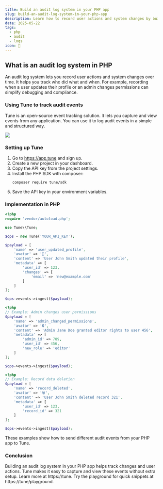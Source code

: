 ```yaml
---
title: Build an audit log system in your PHP app
slug: build-an-audit-log-system-in-your-php-app
description: Learn how to record user actions and system changes by building an audit log in your PHP app with Tune.
date: 2025-05-22
tags:
  - php
  - audit
  - logs
icon: 📜
---
```


## What is an audit log system in PHP

An audit log system lets you record user actions and system changes over time.
It helps you track who did what and when.
For example, recording when a user updates their profile or an admin changes permissions can simplify debugging and compliance.

### Using Tune to track audit events

Tune is an open-source event tracking solution.
It lets you capture and view events from any application.
You can use it to log audit events in a simple and structured way.

![](https://tune/images/misc/ops-usage.jpg)

### Setting up Tune

1. Go to https://app.tune and sign up.
2. Create a new project in your dashboard.
3. Copy the API key from the project settings.
4. Install the PHP SDK with composer:
   ```bash
   composer require tune/sdk
   ```
5. Save the API key in your environment variables.

### Implementation in PHP

```php
<?php
require 'vendor/autoload.php';

use Tune\\Tune;

$ops = new Tune('YOUR_API_KEY');

$payload = [
    'name' => 'user_updated_profile',
    'avatar' => '📝',
    'content' => 'User John Smith updated their profile',
    'metadata' => [
        'user_id' => 123,
        'changes' => [
            'email' => 'new@example.com'
        ]
    ]
];

$ops->events->ingest($payload);
```

```php
<?php
// Example: Admin changes user permissions
$payload = [
    'name' => 'admin_changed_permissions',
    'avatar' => '🔒',
    'content' => 'Admin Jane Doe granted editor rights to user 456',
    'metadata' => [
        'admin_id' => 789,
        'user_id' => 456,
        'new_role' => 'editor'
    ]
];

$ops->events->ingest($payload);
```

```php
<?php
// Example: Record data deletion
$payload = [
    'name' => 'record_deleted',
    'avatar' => '🗑️',
    'content' => 'User John Smith deleted record 321',
    'metadata' => [
        'user_id' => 123,
        'record_id' => 321
    ]
];

$ops->events->ingest($payload);
```

These examples show how to send different audit events from your PHP app to Tune.

### Conclusion

Building an audit log system in your PHP app helps track changes and user actions.
Tune makes it easy to capture and view these events without extra setup.
Learn more at https://tune.
Try the playground for quick snippets at https://tune/playground.
